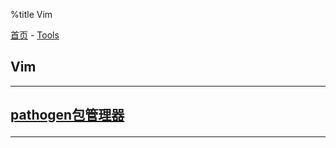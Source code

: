 %title Vim

[[../../../index|首页]] - [[../index|Tools]]
==Vim==
----
<h2>
[[pathogen|pathogen包管理器]]
</h2>
----
